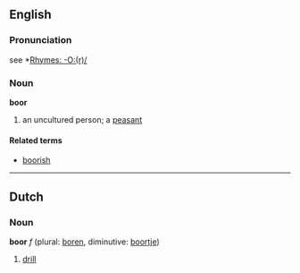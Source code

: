 ==English==
===Pronunciation===
see *[[Rhymes:English:-O:(r)/|Rhymes: -O:(r)/]]
===Noun===
'''boor'''
#an uncultured person; a [[peasant]]

====Related terms====
*[[boorish]]

----

==Dutch==
===Noun===
'''boor''' ''f'' (plural: [[boren]], diminutive: [[boortje]])

# [[drill]]
